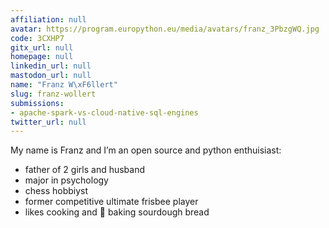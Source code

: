```yaml
---
affiliation: null
avatar: https://program.europython.eu/media/avatars/franz_3PbzgWQ.jpg
code: 3CXHP7
gitx_url: null
homepage: null
linkedin_url: null
mastodon_url: null
name: "Franz W\xF6llert"
slug: franz-wollert
submissions:
- apache-spark-vs-cloud-native-sql-engines
twitter_url: null
---
```


My name is Franz and I’m an open source and python enthuisiast:

- father of 2 girls and husband
- major in psychology
- chess hobbiyst
- former competitive ultimate frisbee player
- likes cooking and :bread: baking sourdough bread
